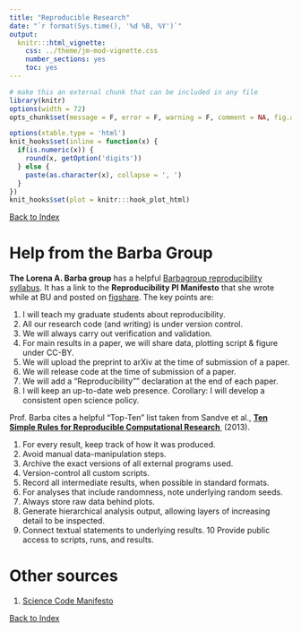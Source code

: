 ```yaml
---
title: "Reproducible Research"
date: "`r format(Sys.time(), '%d %B, %Y')`"
output:
  knitr:::html_vignette:
    css: ../theme/jm-mod-vignette.css
    number_sections: yes
    toc: yes
---
```


```r
# make this an external chunk that can be included in any file
library(knitr)
options(width = 72)
opts_chunk$set(message = F, error = F, warning = F, comment = NA, fig.align = 'center', dpi = 100, tidy = F, cache.path = '.cache/', fig.path = 'figure/')

options(xtable.type = 'html')
knit_hooks$set(inline = function(x) {
  if(is.numeric(x)) {
    round(x, getOption('digits'))
  } else {
    paste(as.character(x), collapse = ', ')
  }
})
knit_hooks$set(plot = knitr:::hook_plot_html)
```

[Back to Index](../README.html)

# Help from the Barba Group

**The Lorena A. Barba group** has a helpful [Barbagroup reproducibility syllabus](http://lorenabarba.com/blog/barbagroup-reproducibility-syllabus/). It has a link to the **Reproducibility PI Manifesto** that she wrote while at BU and posted on [figshare](https://figshare.com/articles/Reproducibility_PI_Manifesto/104539/1). The key points are:

1. I will teach my graduate students about reproducibility.
2. All our research code (and writing) is under version control.
3. We will always carry out verification and validation.
4. For main results in a paper, we will share data, plotting script & figure under CC-BY.
5. We will upload the preprint to arXiv at the time of submission of a paper.
6. We will release code at the time of submission of a paper.
7. We will add a "Reproducibility"" declaration at the end of each paper.
8. I will keep an up-to-date web presence. Corollary: I will develop a consistent open science policy.

Prof. Barba cites a helpful "Top-Ten" list taken from Sandve et al., [**Ten Simple Rules for Reproducible Computational Research **](http://journals.plos.org/ploscompbiol/article?id=10.1371/journal.pcbi.1003285) \ (2013).

1. For every result, keep track of how it was produced.
2. Avoid manual data-manipulation steps.
3. Archive the exact versions of all external programs used.
4. Version-control all custom scripts.
5. Record all intermediate results, when possible in standard formats.
6. For analyses that include randomness, note underlying random seeds.
7. Always store raw data behind plots.
8. Generate hierarchical analysis output, allowing layers of increasing detail to be inspected.
9. Connect textual statements to underlying results.
10 Provide public access to scripts, runs, and results.

# Other sources

1. [Science Code Manifesto](http://sciencecodemanifesto.org/)



[Back to Index](../README.html)
